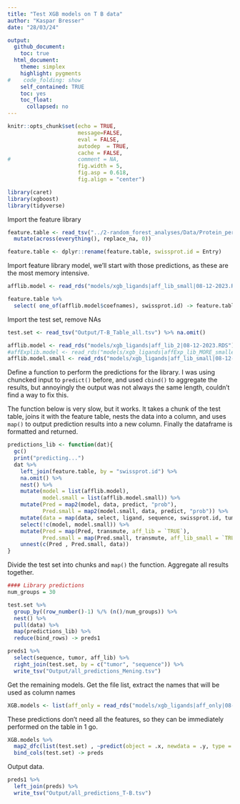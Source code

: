 ```yaml
---
title: "Test XGB models on T B data"
author: "Kaspar Bresser"
date: "28/03/24"

output: 
  github_document:
    toc: true
  html_document: 
    theme: simplex
    highlight: pygments
#    code_folding: show
    self_contained: TRUE
    toc: yes
    toc_float:
      collapsed: no
---
```




```r
knitr::opts_chunk$set(echo = TRUE,
                      message=FALSE,
                      eval = FALSE,
                      autodep  = TRUE,
                      cache = FALSE,
#                     comment = NA,
                      fig.width = 5,
                      fig.asp = 0.618,
                      fig.align = "center")
```


```r
library(caret)
library(xgboost)
library(tidyverse)
```

Import the feature library

```r
feature.table <- read_tsv("../2-random_forest_analyses/Data/Protein_per_Uniprot_entry_library_v3.csv.zip") %>% 
  mutate(across(everything(), replace_na, 0))

feature.table <- dplyr::rename(feature.table, swissprot.id = Entry)
```




Import feature library model, we'll start with those predictions, as these are the most memory intensive. 


```r
afflib.model <- read_rds("models/xgb_ligands|aff_lib_small|08-12-2023.RDS")

feature.table %>% 
  select( one_of(afflib.model$coefnames), swissprot.id) -> feature.table

```

Import the test set, remove NAs

```r
test.set <- read_tsv("Output/T-B_Table_all.tsv") %>% na.omit()
```



```r
afflib.model <- read_rds("models/xgb_ligands|aff_lib_2|08-12-2023.RDS")
#affExplib.model <- read_rds("models/xgb_ligands|affExp_lib_MORE_smaller|08-12-2023.RDS")
afflib.model.small <- read_rds("models/xgb_ligands|aff_lib_small|08-12-2023.RDS")
```

Define a function to perform the predictions for the library. I was using chuncked input to `predict()` before, and used `cbind()` to aggregate the results, but annoyingly the output was not always the same length, couldn't find a way to fix this. 

The function below is very slow, but it works. It takes a chunk of the test table, joins it with the feature table, nests the data into a column, and uses `map()` to output prediction results into a new column. Finally the dataframe is formatted and returned. 

```r
predictions_lib <- function(dat){
  gc()
  print("predicting...")
  dat %>% 
    left_join(feature.table, by = "swissprot.id") %>% 
    na.omit() %>% 
    nest() %>% 
    mutate(model = list(afflib.model),
           model.small = list(afflib.model.small)) %>% 
    mutate(Pred = map2(model, data, predict, "prob"),
           Pred.small = map2(model.small, data, predict, "prob")) %>% 
    mutate(data = map(data, select, ligand, sequence, swissprot.id, tumor)) %>% 
    select(!c(model, model.small)) %>% 
    mutate(Pred = map(Pred, transmute, aff_lib = `TRUE`),
           Pred.small = map(Pred.small, transmute, aff_lib_small = `TRUE`)) %>% 
    unnest(c(Pred , Pred.small, data)) 
}
```


Divide the test set into chunks and `map()` the function. Aggregate all results together.

```r
#### Library predictions
num_groups = 30

test.set %>% 
  group_by((row_number()-1) %/% (n()/num_groups)) %>%
  nest() %>% 
  pull(data) %>%
  map(predictions_lib) %>% 
  reduce(bind_rows) -> preds1
```

```r
preds1 %>% 
  select(sequence, tumor, aff_lib) %>% 
  right_join(test.set, by = c("tumor", "sequence")) %>% 
  write_tsv("Output/all_predictions_Mening.tsv")
```













Get the remaining models. Get the file list, extract the names that will be used as column names

```r


XGB.models <- list(aff_only = read_rds("models/xgb_ligands|aff_only|08-12-2023.RDS"))
```

These predictions don't need all the features, so they can be immediately performed on the table in 1 go. 

```r
XGB.models %>% 
  map2_dfc(list(test.set) , ~predict(object = .x, newdata = .y, type = "prob")$`TRUE`) %>% 
  bind_cols(test.set) -> preds
```

Output data. 

```r
preds1 %>% 
  left_join(preds) %>% 
  write_tsv("Output/all_predictions_T-B.tsv")
```



